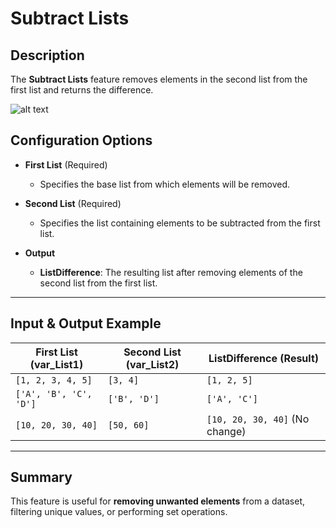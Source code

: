 # Subtract Lists  

## Description

The **Subtract Lists** feature removes elements in the second list from the first list and returns the difference.  

![alt text](../../../assets/variable/subtract-lists.png)

## Configuration Options  

- **First List** (Required)  
  - Specifies the base list from which elements will be removed.  

- **Second List** (Required)  
  - Specifies the list containing elements to be subtracted from the first list.  

- **Output**  
  - **ListDifference**: The resulting list after removing elements of the second list from the first list.  

---  

## Input & Output Example  

| **First List (var_List1)** | **Second List (var_List2)** | **ListDifference (Result)** |
|----------------------------|----------------------------|------------------------------|
| `[1, 2, 3, 4, 5]`         | `[3, 4]`                   | `[1, 2, 5]`                  |
| `['A', 'B', 'C', 'D']`    | `['B', 'D']`               | `['A', 'C']`                 |
| `[10, 20, 30, 40]`        | `[50, 60]`                 | `[10, 20, 30, 40]` (No change) |

---  

## Summary

This feature is useful for **removing unwanted elements** from a dataset, filtering unique values, or performing set operations.